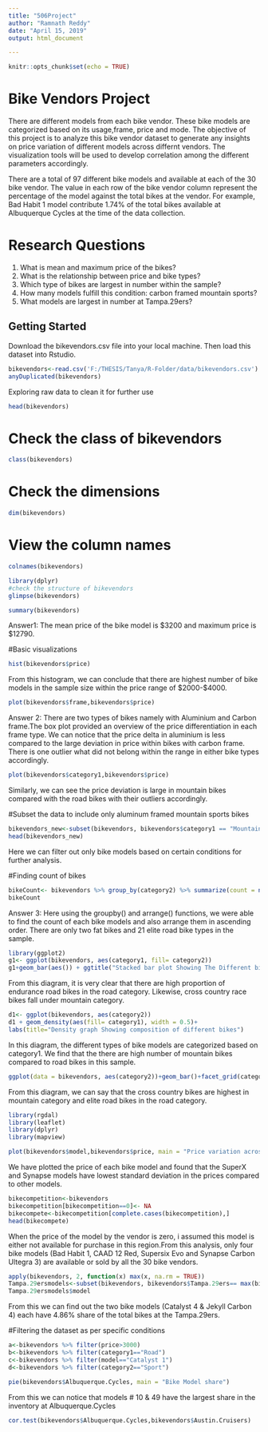 ---
title: "506Project"
author: "Ramnath Reddy"
date: "April 15, 2019"
output: html_document

---

```{r setup, include=FALSE}
knitr::opts_chunk$set(echo = TRUE)
```

# Bike Vendors Project

There are different models from each bike vendor. These bike models are categorized based on its usage,frame, price and mode. The objective of this project is to analyze this bike vendor dataset to generate any insights on price variation of different models across differnt vendors. The visualization tools will be used to develop correlation among the different parameters accordingly. 

There are a total of 97 different bike models and available at each of the 30 bike vendor. The value in each row of the bike vendor column represent the percentage of the model against the total bikes at the vendor. For example, Bad Habit 1 model contribute 1.74% of the total bikes available at Albuquerque Cycles at the time of the data collection. 

# Research Questions

1. What is mean and maximum price of the bikes?
2. What is the relationship between price and bike types? 
3. Which type of bikes are largest in number within the sample?
4. How many models fulfill this condition: carbon framed mountain sports?
5. What models are largest in number at Tampa.29ers? 


## Getting Started

Download the bikevendors.csv file into your local machine. Then load this dataset into Rstudio.

```{r}
bikevendors<-read.csv('F:/THESIS/Tanya/R-Folder/data/bikevendors.csv')
anyDuplicated(bikevendors)

```

Exploring raw data to clean it for further use

```{r}
head(bikevendors)
```

# Check the class of bikevendors
```{r}
class(bikevendors)
```

# Check the dimensions

```{r}
dim(bikevendors)
```

# View the column names 
```{r}
colnames(bikevendors)
```

```{r}
library(dplyr)
#check the structure of bikevendors
glimpse(bikevendors)
```

```{r}
summary(bikevendors)
```

Answer1: The mean price of the bike model is $3200 and maximum price is $12790.


#Basic visualizations

```{r}
hist(bikevendors$price)

```

From this histogram, we can conclude that there are highest number of bike models in the sample size within the price range of $2000-$4000. 

```{r}
plot(bikevendors$frame,bikevendors$price)
```

Answer 2: There are two types of bikes namely with Aluminium and Carbon frame.The box plot provided an overview of the price differentiation in each frame type. We can notice that the price delta in aluminium is less compared to the large deviation in price within bikes with carbon frame. There is one outlier what did not belong within the range in either bike types accordingly. 

```{r}
plot(bikevendors$category1,bikevendors$price)
```

Similarly, we can see the price deviation is large in mountain bikes compared with the road bikes with their outliers accordingly. 

#Subset the data to include only aluminum framed mountain sports bikes

```{r}
bikevendors_new<-subset(bikevendors, bikevendors$category1 == "Mountain"& bikevendors$category2 == "Sport" & bikevendors$frame == "Aluminum")
head(bikevendors_new)
```

Here we can filter out only bike models based on certain conditions for further analysis. 


#Finding count of bikes

```{r}
bikeCount<- bikevendors %>% group_by(category2) %>% summarize(count = n()) %>% arrange(count)
bikeCount
```

Answer 3: Here using the groupby() and arrange() functions, we were able to find the count of each bike models and also arrange them in ascending order. There are only two fat bikes and 21 elite road bike types in the sample. 


```{r}
library(ggplot2)
g1<- ggplot(bikevendors, aes(category1, fill= category2))
g1+geom_bar(aes()) + ggtitle("Stacked bar plot Showing The Different bikes")
```

From this diagram, it is very clear that there are high proportion of endurance road bikes in the road category. Likewise, cross country race bikes fall under mountain category. 

```{r}
d1<- ggplot(bikevendors, aes(category2))
d1 + geom_density(aes(fill= category1), width = 0.5)+
labs(title="Density graph Showing composition of different bikes")
```

In this diagram, the different types of bike models are categorized based on category1. We find that the there are high number of mountain bikes compared to road bikes in this sample. 

```{r}
ggplot(data = bikevendors, aes(category2))+geom_bar()+facet_grid(category1~.) + ggtitle("Facet grid plot Showing The Different bikes")
```

From this diagram, we can say that the cross country bikes are highest in mountain category and elite road bikes in the road category. 


```{r}
library(rgdal)
library(leaflet)
library(dplyr)
library(mapview)
```
```{r}
plot(bikevendors$model,bikevendors$price, main = "Price variation across models")
```
We have plotted the price of each bike model and found that the SuperX and Synapse models have lowest standard deviation in the prices compared to other models. 
 

```{r}
bikecompetition<-bikevendors
bikecompetition[bikecompetition==0]<- NA
bikecompete<-bikecompetition[complete.cases(bikecompetition),]
head(bikecompete)
```
When the price of the model by the vendor is zero, i assumed this model is either not available for purchase in this region.From this analysis, only four bike models (Bad Habit 1, CAAD 12 Red, Supersix Evo and Synapse Carbon Ultegra 3) are available or sold by all the 30 bike vendors. 

```{r}
apply(bikevendors, 2, function(x) max(x, na.rm = TRUE))
Tampa.29ersmodels<-subset(bikevendors, bikevendors$Tampa.29ers== max(bikevendors$Tampa.29ers,na.rm = TRUE))
Tampa.29ersmodels$model
```

From this we can find out the two bike models (Catalyst 4 & Jekyll Carbon 4) each have 4.86% share of the total bikes at the Tampa.29ers. 

#Filtering the dataset as per specific conditions

```{r}
a<-bikevendors %>% filter(price>3000)
b<-bikevendors %>% filter(category1=="Road")
c<-bikevendors %>% filter(model=="Catalyst 1")
d<-bikevendors %>% filter(category2=="Sport")
```



```{r}
pie(bikevendors$Albuquerque.Cycles, main = "Bike Model share")
```

From this we can notice that models # 10 & 49 have the largest share in the inventory at Albuquerque.Cycles

```{r}
cor.test(bikevendors$Albuquerque.Cycles,bikevendors$Austin.Cruisers)
```


